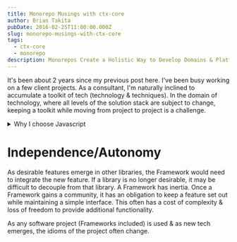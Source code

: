 ```yaml
---
title: Monorepo Musings with ctx-core
author: Brian Takita
pubDate: 2016-02-25T11:00:00.000Z
slug: monorepo-musings-with-ctx-core
tags:
  - ctx-core
  - monorepo
description: Monorepos Create a Holistic Way to Develop Domains & Platforms
---
```


It's been about 2 years since my previous post here. I've been busy working on a few client projects. As a
consultant, I'm naturally inclined to accumulate a toolkit of tech (technology & techniques). In the domain of
technology, where all levels of the solution stack are subject to change, keeping a toolkit while moving from
project to project is a challenge.

<details>
	<summary>Why I choose Javascript</summary>
	<span>
		<R $={[
			`I'm developing full-stack applications using node.js & es6/es2017. An advantage of web applications written
			in javascript is the potential to share logic on all levels of the stack. Frameworks such as `,
			atb_meteorjs_(), ` provide full-stack solutions; with the price being lock-in to the design idioms that the
			framework authors have chosen to support their toolsets.`
		]}/>
	</span>
</details>

# Independence/Autonomy

As desirable features emerge in other libraries, the Framework would need to integrate the new feature. If a library
is no longer desirable, it may be difficult to decouple from that library. A Framework has inertia. Once a Framework
gains a community, it has an obligation to keep a feature set out while maintaining a simple interface. This often
has a cost of complexity & loss of freedom to provide additional functionality.

As any software project (Frameworks included) is used & as new tech emerges, the idioms of the project often change.
